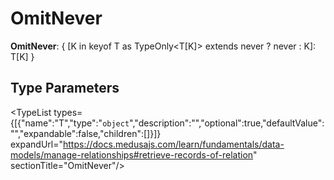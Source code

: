 
# OmitNever

 **OmitNever**: &#123; [K in keyof T as TypeOnly&#60;T[K]&#62; extends never ? never : K]: T[K] &#125;

## Type Parameters

<TypeList types={[{"name":"T","type":"`object`","description":"","optional":true,"defaultValue":"","expandable":false,"children":[]}]} expandUrl="https://docs.medusajs.com/learn/fundamentals/data-models/manage-relationships#retrieve-records-of-relation" sectionTitle="OmitNever"/>
